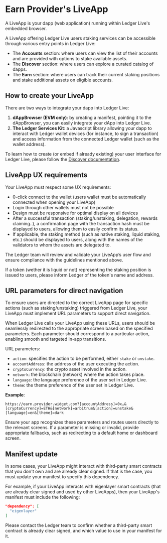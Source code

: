  
# Earn Provider's LiveApp

A LiveApp is your dapp (web application) running within Ledger Live's embedded browser. 

A LiveApp offering Ledger Live users staking services can be accessible through various entry points in Ledger Live:
- The **Accounts** section: where users can view the list of their accounts and are provided with options to stake available assets.
- The **Discover** section: where users can explore a curated catalog of dapps.
- The **Earn** section: where users can track their current staking positions and stake additional assets on eligible accounts.

## How to create your LiveApp
There are two ways to integrate your dapp into Ledger Live:
1. **dAppBrowser (EVM only)**: by creating a manifest, pointing it to the dAppBrowser, you can easily integrate your dApp into Ledger Live.
2. **The Ledger Services Kit**: a Javascript library allowing your dapp to interact with Ledger wallet devices (for instance, to sign a transaction) and access information from the connected Ledger wallet (such as the wallet address).

To learn how to create (or embed if already existing) your user interface for Ledger Live, please follow the [Discover documentation](https://developers.ledger.com/docs/ledger-live/discover/getting-started).

## LiveApp UX requirements

Your LiveApp must respect some UX requirements:
- 0-click connect to the wallet (users wallet must be automatically connected when opening your LiveApp)
- Login through other wallets must not be possible
- Design must be responsive for optimal display on all devices
- After a successful transaction (staking/unstaking, delegation, rewards claiming..), a confirmation page with the transaction hash must be displayed to users, allowing them to easily confirm its status.
- If applicable, the staking method (such as native staking, liquid staking, etc.) should be displayed to users, along with the names of the validators to whom the assets are delegated to.

The Ledger team will review and validate your LiveApp’s user flow and ensure compliance with the guidelines mentioned above.

<Callout type="info" emoji="👉">
If a token (wether it is liquid or not) representing the staking position is issued to users, please inform Ledger of the token's name and address.
</Callout>

## URL parameters for direct navigation

To ensure users are directed to the correct LiveApp page for specific actions (such as staking/unstaking) triggered from Ledger Live, your LiveApp must implement URL parameters to support direct navigation.

When Ledger Live calls your LiveApp using these URLs, users should be seamlessly redirected to the appropriate screen based on the specified parameters. Each parameter should correspond to a particular action, enabling smooth and targeted in-app transitions.

URL parameters:
- `action`: specifies the action to be performed, either `stake` or `unstake`.
- `accountAddress`: the address of the user executing the action.
- `cryptoCurrency`: the crypto asset involved in the action.
- `network`: the blockchain (network) where the action takes place.
- `language`: the language preference of the user set in Ledger Live.
- `theme`: the theme preference of the user set in Ledger Live.

**Example**:

```
https://earn.provider.widget.com?[accountAddress]=0x…&[cryptoCurrency]=ETH&[network]=arbitrum&[action]=unstake&[language]=en&[theme]=dark
```

Ensure your app recognizes these parameters and routes users directly to the relevant screens. If a parameter is missing or invalid, provide appropriate fallbacks, such as redirecting to a default home or dashboard screen.

## Manifest update

In some cases, your LiveApp might interact with third-party smart contracts that you don't own and are already clear signed. If that is the case, you must update your manifest to specify this dependency. 

For example, if your LiveApp interacts with eigenlayer smart contracts (that are already clear signed and used by other LiveApps), then your LiveApp's manifest must include the following:

```json
"dependency": [
  "eigenlayer"
]
```

Please contact the Ledger team to confirm whether a third-party smart contract is already clear signed, and which value to use in your manifest for it.